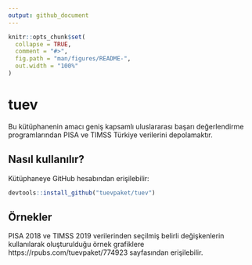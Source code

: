 ```yaml
---
output: github_document
---
```


<!-- README.md is generated from README.Rmd. Please edit that file -->

```r
knitr::opts_chunk$set(
  collapse = TRUE,
  comment = "#>",
  fig.path = "man/figures/README-",
  out.width = "100%"
)
```
# tuev

Bu kütüphanenin amacı geniş kapsamlı uluslararası başarı değerlendirme programlarından PISA ve TIMSS Türkiye verilerini depolamaktır. 

## Nasıl kullanılır?
Kütüphaneye GitHub hesabından erişilebilir:
``` r
devtools::install_github("tuevpaket/tuev")
```

## Örnekler
PISA 2018 ve TIMSS 2019 verilerinden seçilmiş belirli değişkenlerin kullanılarak oluşturulduğu örnek grafiklere https://rpubs.com/tuevpaket/774923 sayfasından erişilebilir.

